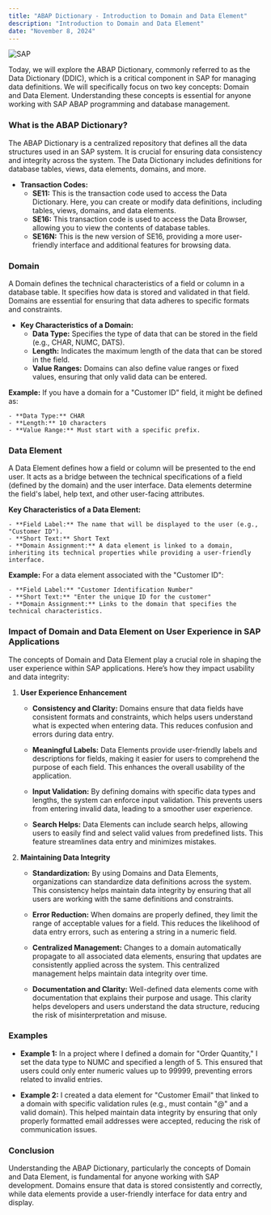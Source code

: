 ```yaml
---
title: "ABAP Dictionary - Introduction to Domain and Data Element"
description: "Introduction to Domain and Data Element"
date: "November 8, 2024"
---
```

![SAP](https://succulent-stove-12a.notion.site/image/https%3A%2F%2Fprod-files-secure.s3.us-west-2.amazonaws.com%2F8bbce9c0-45a0-4162-9a90-243dce2dbe85%2F3a20fc21-1fd6-4168-9094-270b2920c51d%2FSAP_2011_logo.svg.png?table=block&id=14f7c3e9-c0a8-80a8-b232-d6ef8f968d52&spaceId=8bbce9c0-45a0-4162-9a90-243dce2dbe85&userId=&cache=v2)

Today, we will explore the ABAP Dictionary, commonly referred to as the Data Dictionary (DDIC), which is a critical component in SAP for managing data definitions. We will specifically focus on two key concepts: Domain and Data Element. Understanding these concepts is essential for anyone working with SAP ABAP programming and database management.

### What is the ABAP Dictionary?

The ABAP Dictionary is a centralized repository that defines all the data structures used in an SAP system. It is crucial for ensuring data consistency and integrity across the system. The Data Dictionary includes definitions for database tables, views, data elements, domains, and more.

- **Transaction Codes:** 
    - **SE11:** This is the transaction code used to access the Data Dictionary. Here, you can create or modify data definitions, including tables, views, domains, and data elements.
    - **SE16:** This transaction code is used to access the Data Browser, allowing you to view the contents of database tables.
    - **SE16N:** This is the new version of SE16, providing a more user-friendly interface and additional features for browsing data.


### Domain
A Domain defines the technical characteristics of a field or column in a database table. It specifies how data is stored and validated in that field. Domains are essential for ensuring that data adheres to specific formats and constraints.

- **Key Characteristics of a Domain:** 
    - **Data Type:** Specifies the type of data that can be stored in the field (e.g., CHAR, NUMC, DATS).
    - **Length:** Indicates the maximum length of the data that can be stored in the field.
    - **Value Ranges:** Domains can also define value ranges or fixed values, ensuring that only valid data can be entered.

**Example:** If you have a domain for a "Customer ID" field, it might be defined as:

    - **Data Type:** CHAR
    - **Length:** 10 characters
    - **Value Range:** Must start with a specific prefix.

### Data Element

A Data Element defines how a field or column will be presented to the end user. It acts as a bridge between the technical specifications of a field (defined by the domain) and the user interface. Data elements determine the field's label, help text, and other user-facing attributes.

**Key Characteristics of a Data Element:** 

    - **Field Label:** The name that will be displayed to the user (e.g., "Customer ID").
    - **Short Text:** Short Text
    - **Domain Assignment:** A data element is linked to a domain, inheriting its technical properties while providing a user-friendly interface.

**Example:** For a data element associated with the "Customer ID":

    - **Field Label:** "Customer Identification Number"
    - **Short Text:** "Enter the unique ID for the customer"
    - **Domain Assignment:** Links to the domain that specifies the technical characteristics.


### Impact of Domain and Data Element on User Experience in SAP Applications

The concepts of Domain and Data Element play a crucial role in shaping the user experience within SAP applications. Here’s how they impact usability and data integrity:

1. **User Experience Enhancement**

    - **Consistency and Clarity:** Domains ensure that data fields have consistent formats and constraints, which helps users understand what is expected when entering data. This reduces confusion and errors during data entry.

    - **Meaningful Labels:** Data Elements provide user-friendly labels and descriptions for fields, making it easier for users to comprehend the purpose of each field. This enhances the overall usability of the application.

    - **Input Validation:** By defining domains with specific data types and lengths, the system can enforce input validation. This prevents users from entering invalid data, leading to a smoother user experience.

    - **Search Helps:** Data Elements can include search helps, allowing users to easily find and select valid values from predefined lists. This feature streamlines data entry and minimizes mistakes.

2. **Maintaining Data Integrity**

    - **Standardization:** By using Domains and Data Elements, organizations can standardize data definitions across the system. This consistency helps maintain data integrity by ensuring that all users are working with the same definitions and constraints.

    - **Error Reduction:** When domains are properly defined, they limit the range of acceptable values for a field. This reduces the likelihood of data entry errors, such as entering a string in a numeric field.

    - **Centralized Management:** Changes to a domain automatically propagate to all associated data elements, ensuring that updates are consistently applied across the system. This centralized management helps maintain data integrity over time.

    - **Documentation and Clarity:** Well-defined data elements come with documentation that explains their purpose and usage. This clarity helps developers and users understand the data structure, reducing the risk of misinterpretation and misuse.

### Examples

- **Example 1:** In a project where I defined a domain for "Order Quantity," I set the data type to NUMC and specified a length of 5. This ensured that users could only enter numeric values up to 99999, preventing errors related to invalid entries.

- **Example 2:** I created a data element for "Customer Email" that linked to a domain with specific validation rules (e.g., must contain "@" and a valid domain). This helped maintain data integrity by ensuring that only properly formatted email addresses were accepted, reducing the risk of communication issues.


### Conclusion
Understanding the ABAP Dictionary, particularly the concepts of Domain and Data Element, is fundamental for anyone working with SAP development. Domains ensure that data is stored consistently and correctly, while data elements provide a user-friendly interface for data entry and display.

